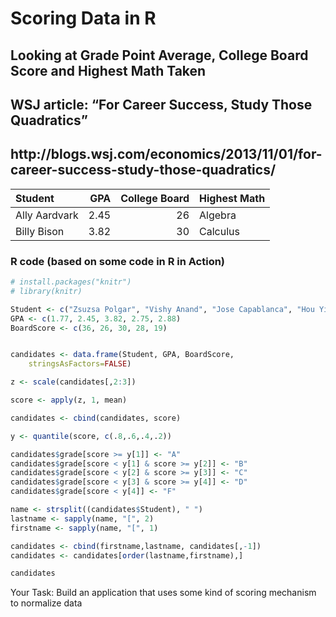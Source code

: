 Scoring Data in R
===========================

## Looking at Grade Point Average, College Board Score and Highest Math Taken
## WSJ article:  "For Career Success, Study Those Quadratics"
## http://blogs.wsj.com/economics/2013/11/01/for-career-success-study-those-quadratics/

Student       | GPA    | College Board | Highest Math
:------------ | -----: | ------------: | :-----------
Ally Aardvark | 2.45   | 26            | Algebra
Billy Bison   | 3.82   | 30            | Calculus

### R code  (based on some code in R in Action)


```r
# install.packages("knitr")
# library(knitr)

Student <- c("Zsuzsa Polgar", "Vishy Anand", "Jose Capablanca", "Hou Yifan", "Magnus Carlsen")
GPA <- c(1.77, 2.45, 3.82, 2.75, 2.88)
BoardScore <- c(36, 26, 30, 28, 19)


candidates <- data.frame(Student, GPA, BoardScore,
    stringsAsFactors=FALSE)

z <- scale(candidates[,2:3])

score <- apply(z, 1, mean) 

candidates <- cbind(candidates, score)

y <- quantile(score, c(.8,.6,.4,.2))                                   

candidates$grade[score >= y[1]] <- "A"                                     
candidates$grade[score < y[1] & score >= y[2]] <- "B"
candidates$grade[score < y[2] & score >= y[3]] <- "C"
candidates$grade[score < y[3] & score >= y[4]] <- "D"
candidates$grade[score < y[4]] <- "F"

name <- strsplit((candidates$Student), " ")                                
lastname <- sapply(name, "[", 2)
firstname <- sapply(name, "[", 1)

candidates <- cbind(firstname,lastname, candidates[,-1])
candidates <- candidates[order(lastname,firstname),]

candidates

```

Your Task:  Build an application that uses some kind of scoring mechanism to normalize data